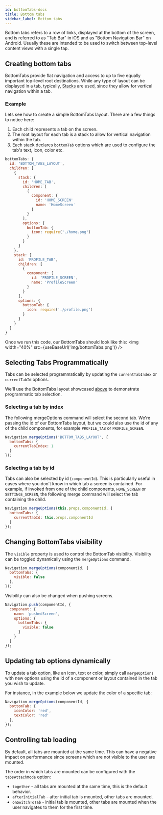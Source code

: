 ```yaml
---
id: bottomTabs-docs
title: Bottom tabs
sidebar_label: Bottom tabs
---
```


Bottom tabs refers to a row of links, displayed at the bottom of the screen, and is referred to as "Tab Bar" in iOS and as "Bottom Navigation Bar" on Android. Usually these are intended to be used to switch between top-level content views with a single tap.

## Creating bottom tabs

BottomTabs provide flat navigation and access to up to five equally important top-level root destinations. While any type of layout can be displayed in a tab, typically, [Stacks]() are used, since they allow for vertical navigation within a tab.

### Example
Lets see how to create a simple BottomTabs layout. There are a few things to notice here:
1. Each child represents a tab on the screen.
2. The root layout for each tab is a stack to allow for vertical navigation within the tab.
3. Each stack declares `bottomTab` options which are used to configure the tab's text, icon, color etc.

```js
bottomTabs: {
  id: 'BOTTOM_TABS_LAYOUT',
  children: [
    {
      stack: {
        id: 'HOME_TAB',
        children: [
          {
            component: {
              id: 'HOME_SCREEN'
              name: 'HomeScreen'
            }
          }
        ],
        options: {
          bottomTab: {
            icon: require('./home.png')
          }
        }
      }
    },
    stack: {
      id: 'PROFILE_TAB',
      children: [
        {
          component: {
            id: 'PROFILE_SCREEN',
            name: 'ProfileScreen'
          }
        }
      ],
      options: {
        bottomTab: {
          icon: require('./profile.png')
        }
      }
    }
  ]
}
```

Once we run this code, our BottomTabs should look like this:
<img width="40%" src={useBaseUrl('img/bottomTabs.png')} />

## Selecting Tabs Programmatically
Tabs can be selected programmatically by updating the `currentTabIndex` or `currentTabId` options.

We'll use the BottomTabs layout showcased [above](bottomTabs-docs#example) to demonstrate programmatic tab selection.

### Selecting a tab by index
The following mergeOptions command will select the second tab. We're passing the id of our BottomTabs layout, but we could also use the id of any of the child components, for example `PROFILE_TAB` or `PROFILE_SCREEN`.

```js
Navigation.mergeOptions('BOTTOM_TABS_LAYOUT', {
  bottomTabs: {
    currentTabIndex: 1
  }
});
```

### Selecting a tab by id
Tabs can also be selected by id (`componentId`). This is particularly useful in cases where you don't know in which tab a screen is contained.
For example, if invoked from one of the child components, `HOME_SCREEN` or `SETTINGS_SCREEN`, the following merge command will select the tab containing the child.

```js
Navigation.mergeOptions(this.props.componentId, {
  bottomTabs: {
    currentTabId: this.props.componentId
  }
});
```

## Changing BottomTabs visibility

The `visible` property is used to control the BottomTab visibility. Visibility can be toggled dynamically using the `mergeOptions` command.
```js
Navigation.mergeOptions(componentId, {
  bottomTabs: {
    visible: false
  },
});
```

Visibility can also be changed when pushing screens.
```js
Navigation.push(componentId, {
  component: {
    name: 'pushedScreen',
    options: {
      bottomTabs: {
        visible: false
      }
    }
  }
});
```

## Updating tab options dynamically

To update a tab option, like an icon, text or color, simply call `mergeOptions` with new options using the id of a component or layout contained in the tab you wish to update.

For instance, in the example below we update the color of a specific tab:
```js
Navigation.mergeOptions(componentId, {
  bottomTab: {
    iconColor: 'red',
    textColor: 'red'
  },
});
```

## Controlling tab loading

By default, all tabs are mounted at the same time. This can have a negative impact on performance since screens which are not visible to the user are mounted.

The order in which tabs are mounted can be configured with the `tabsAttachMode` option:

* `together` - all tabs are mounted at the same time, this is the default behavior.
* `afterInitialTab` - after initial tab is mounted, other tabs are mounted.
* `onSwitchToTab` - initial tab is mounted, other tabs are mounted when the user navigates to them for the first time.
